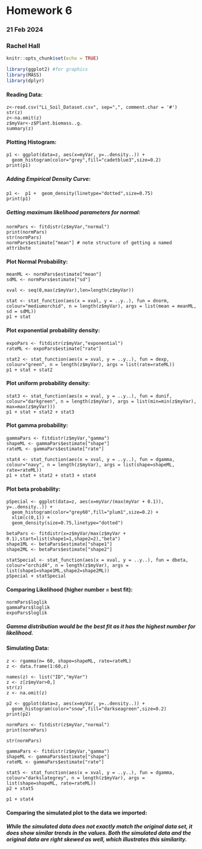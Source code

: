 # Homework 6 
### 21 Feb 2024
### Rachel Hall 

```r
knitr::opts_chunk$set(echo = TRUE)

library(ggplot2) #for graphics 
library(MASS)
library(dplyr) 
```

<!-- #### Used Li_Soil_Dataset from examples -->
<!-- z <- rnorm(n=3000,mean=0.2) -->
<!-- z <- data.frame(1:3000,z) -->
<!-- names(z) <- list("ID","myVar") -->
<!-- z <- z[z$myVar>0,] -->
<!-- str(z) -->
<!-- summary(z$myVar) -->

#### Reading Data:
```
z<-read.csv("Li_Soil_Dataset.csv", sep=",", comment.char = '#')
str(z)
z<-na.omit(z)
z$myVar<-z$Plant.biomass..g.
summary(z)
```

#### Plotting Histogram:
```
p1 <- ggplot(data=z, aes(x=myVar, y=..density..)) +
  geom_histogram(color="grey",fill="cadetblue3",size=0.2) 
print(p1)
```

##### Adding Empirical Density Curve:
```
p1 <-  p1 +  geom_density(linetype="dotted",size=0.75)
print(p1)
```

##### Getting maximum likelihood parameters for normal:
```
normPars <- fitdistr(z$myVar,"normal")
print(normPars)
str(normPars)
normPars$estimate["mean"] # note structure of getting a named attribute
```

#### Plot Normal Probability:
```
meanML <- normPars$estimate["mean"]
sdML <- normPars$estimate["sd"]

xval <- seq(0,max(z$myVar),len=length(z$myVar))

stat <- stat_function(aes(x = xval, y = ..y..), fun = dnorm, colour="mediumorchid", n = length(z$myVar), args = list(mean = meanML, sd = sdML))
p1 + stat
```

#### Plot exponential probability density:
```
expoPars <- fitdistr(z$myVar,"exponential")
rateML <- expoPars$estimate["rate"]

stat2 <- stat_function(aes(x = xval, y = ..y..), fun = dexp, colour="green", n = length(z$myVar), args = list(rate=rateML))
p1 + stat + stat2
```

#### Plot uniform probability density:
```
stat3 <- stat_function(aes(x = xval, y = ..y..), fun = dunif, colour="darkgreen", n = length(z$myVar), args = list(min=min(z$myVar), max=max(z$myVar)))
p1 + stat + stat2 + stat3
```

#### Plot gamma probability:
```
gammaPars <- fitdistr(z$myVar,"gamma")
shapeML <- gammaPars$estimate["shape"]
rateML <- gammaPars$estimate["rate"]

stat4 <- stat_function(aes(x = xval, y = ..y..), fun = dgamma, colour="navy", n = length(z$myVar), args = list(shape=shapeML, rate=rateML))
p1 + stat + stat2 + stat3 + stat4
```

#### Plot beta probability:
```
pSpecial <- ggplot(data=z, aes(x=myVar/(max(myVar + 0.1)), y=..density..)) +
  geom_histogram(color="grey60",fill="plum1",size=0.2) + 
  xlim(c(0,1)) +
  geom_density(size=0.75,linetype="dotted")

betaPars <- fitdistr(x=z$myVar/max(z$myVar + 0.1),start=list(shape1=1,shape2=2),"beta")
shape1ML <- betaPars$estimate["shape1"]
shape2ML <- betaPars$estimate["shape2"]

statSpecial <- stat_function(aes(x = xval, y = ..y..), fun = dbeta, colour="orchid4", n = length(z$myVar), args = list(shape1=shape1ML,shape2=shape2ML))
pSpecial + statSpecial
```

#### Comparing Likelihood (higher number = best fit):
```
normPars$loglik 
gammaPars$loglik 
expoPars$loglik
```

##### Gamma distribution would be the best fit as it has the highest number for likelihood.

#### Simulating Data:
```
z <- rgamma(n= 60, shape=shapeML, rate=rateML) 
z <- data.frame(1:60,z)

names(z) <- list("ID","myVar")
z <- z[z$myVar>0,]
str(z)
z <- na.omit(z)

p2 <- ggplot(data=z, aes(x=myVar, y=..density..)) +
  geom_histogram(color="snow",fill="darkseagreen",size=0.2) 
print(p2)

normPars <- fitdistr(z$myVar,"normal")
print(normPars)

str(normPars)

gammaPars <- fitdistr(z$myVar,"gamma")
shapeML <- gammaPars$estimate["shape"]
rateML <- gammaPars$estimate["rate"]

stat5 <- stat_function(aes(x = xval, y = ..y..), fun = dgamma, colour="darkslategrey", n = length(z$myVar), args = list(shape=shapeML, rate=rateML))
p2 + stat5

p1 + stat4
```

#### Comparing the simulated plot to the data we imported:

##### While the simulated data does not exactly match the original data set, it does show similar trends in the values. Both the simulated data and the original data are right skewed as well, which illustrates this similarity. 
